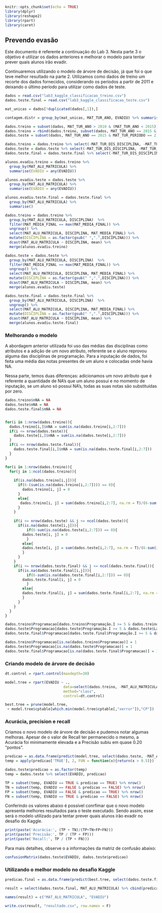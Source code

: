 ```r
knitr::opts_chunk$set(echo = TRUE)
library(dplyr)
library(reshape2)
library(rpart)
library(caret)
```
 
## Prevendo evasão 
 
Este documento é referente a continuação do Lab 3. Nesta parte 3 o objetivo é utilizar os dados anteriores e melhorar o modelo para tentar prever quais alunos irão evadir.

Continuaremos utilizando o modelo de árvore de decisão, já que foi o que teve melhor resultado na parte 2. Utilizamos como dados de treino um recorte dos dados fornecidos, considerando os períodos a partir de 2011 e deixando o último período para utilizar como dados de teste.

```r
dados = read.csv("lab3_kaggle_classificacao_treino.csv")
dados.teste.final = read.csv("lab3_kaggle_classificacao_teste.csv")

mat_unicas = dados[!duplicated(dados[,1]),]

contagem.distr = group_by(mat_unicas, MAT_TUR_ANO, EVADIU) %>% summarise(count = n())

dados.treino = subset(dados, MAT_TUR_ANO > 2010 & (MAT_TUR_ANO < 2015))
dados.treino = rbind(dados.treino, subset(dados, MAT_TUR_ANO == 2015 & MAT_TUR_PERIODO == 1))
dados.teste = subset(dados, MAT_TUR_ANO == 2015 & MAT_TUR_PERIODO == 2)

dados.treino = dados.treino %>% select(-MAT_TUR_DIS_DISCIPLINA, -MAT_TUR_ANO, -MAT_TUR_PERIODO) %>% filter(!is.na(MAT_MEDIA_FINAL))
dados.teste = dados.teste %>% select(-MAT_TUR_DIS_DISCIPLINA, -MAT_TUR_ANO, -MAT_TUR_PERIODO) %>% filter(!is.na(MAT_MEDIA_FINAL))
dados.teste.final = dados.teste.final %>% select(-MAT_TUR_DIS_DISCIPLINA, -MAT_TUR_ANO, -MAT_TUR_PERIODO)

alunos.evadiu.treino = dados.treino %>%
  group_by(MAT_ALU_MATRICULA) %>%
  summarise(EVADIU = any(EVADIU))

alunos.evadiu.teste = dados.teste %>%
  group_by(MAT_ALU_MATRICULA) %>%
  summarise(EVADIU = any(EVADIU))

alunos.evadiu.teste.final = dados.teste.final %>%
  group_by(MAT_ALU_MATRICULA) %>%
  summarise()

dados.treino = dados.treino %>%
  group_by(MAT_ALU_MATRICULA, DISCIPLINA)  %>%
  filter(MAT_MEDIA_FINAL == max(MAT_MEDIA_FINAL)) %>%
  ungroup() %>%
  select(MAT_ALU_MATRICULA, DISCIPLINA, MAT_MEDIA_FINAL) %>% 
  mutate(DISCIPLINA = as.factor(gsub(" ",".",DISCIPLINA))) %>%
  dcast(MAT_ALU_MATRICULA ~ DISCIPLINA, mean) %>%
  merge(alunos.evadiu.treino)

dados.teste = dados.teste %>%
  group_by(MAT_ALU_MATRICULA, DISCIPLINA)  %>%
  filter(MAT_MEDIA_FINAL == max(MAT_MEDIA_FINAL)) %>%
  ungroup() %>%
  select(MAT_ALU_MATRICULA, DISCIPLINA, MAT_MEDIA_FINAL) %>% 
  mutate(DISCIPLINA = as.factor(gsub(" ",".",DISCIPLINA))) %>%
  dcast(MAT_ALU_MATRICULA ~ DISCIPLINA, mean) %>%
  merge(alunos.evadiu.teste)

dados.teste.final = dados.teste.final %>%
  group_by(MAT_ALU_MATRICULA, DISCIPLINA)  %>%
  ungroup() %>%
  select(MAT_ALU_MATRICULA, DISCIPLINA, MAT_MEDIA_FINAL) %>% 
  mutate(DISCIPLINA = as.factor(gsub(" ",".",DISCIPLINA))) %>%
  dcast(MAT_ALU_MATRICULA ~ DISCIPLINA, mean) %>%
  merge(alunos.evadiu.teste.final)
```

### Melhorando o modelo

A abordagem anterior utilizada foi uso das médias das disciplinas como atributos e a adição de um novo atributo, referente se o aluno reprovou alguma das disciplinas de programação. Para a inputação de dados, foi feita uma média das notas presentes de um aluno e colocadas onde havia NA.

Nessa parte, temos duas diferenças: adicionamos um novo atributo que é referente a quantidade de NA's que um aluno possui e no momento de inputação, se um aluno só possui NA's, todas as suas notas são substituídas por zero.

```r
dados.treino$nNA = NA
dados.teste$nNA = NA
dados.teste.final$nNA = NA


for(i in 1:nrow(dados.treino)){
  dados.treino[i,]$nNA = sum(is.na(dados.treino[i,2:7]))
  if(i <= nrow(dados.teste)){
    dados.teste[i,]$nNA = sum(is.na(dados.teste[i,2:7]))
  }
  if(i <= nrow(dados.teste.final)){
    dados.teste.final[i,]$nNA = sum(is.na(dados.teste.final[i,2:7]))
  }
}

for(i in 1:nrow(dados.treino)){
  for(j in 1:ncol(dados.treino)){
    
    if(is.na(dados.treino[i,j])){
      if(6-(sum(is.na(dados.treino[i,2:7]))) == 0){
        dados.treino[i, j] = 0
      }
      else{
       dados.treino[i, j] = sum(dados.treino[i,2:7], na.rm = T)/(6-sum(is.na(dados.treino[i,2:7])))
      }
    }
    
    if(i <= nrow(dados.teste) && j <= ncol(dados.teste)){
      if(is.na(dados.teste[i,j])){
          if(6-sum(is.na(dados.teste[i,2:7])) == 0){
        dados.teste[i, j] = 0
          }
        else{
        dados.teste[i, j] = sum(dados.teste[i,2:7], na.rm = T)/(6-sum(is.na(dados.teste[i,2:7])))
        }
      }
    }
    if(i <= nrow(dados.teste.final) && j <= ncol(dados.teste.final)){
      if(is.na(dados.teste.final[i,j])){
          if(6-sum(is.na(dados.teste.final[i,2:7])) == 0){
        dados.teste.final[i, j] = 0
          }
        else{
        dados.teste.final[i, j] = sum(dados.teste.final[i,2:7], na.rm = T)/(6-sum(is.na(dados.teste.final[i,2:7])))
        }
      }
    }
  }
}

dados.treino$Programacao[dados.treino$Programação.I >= 5 & dados.treino$Laboratório.de.Programação.I >= 5 ] = 0
dados.teste$Programacao[dados.teste$Programação.I >= 5 & dados.teste$Laboratório.de.Programação.I >= 5 ] = 0
dados.teste.final$Programacao[dados.teste.final$Programação.I >= 5 & dados.teste.final$Laboratório.de.Programação.I >= 5 ] = 0

dados.treino$Programacao[is.na(dados.treino$Programacao)] = 1
dados.teste$Programacao[is.na(dados.teste$Programacao)] = 1
dados.teste.final$Programacao[is.na(dados.teste.final$Programacao)] = 1
```

### Criando modelo de árvore de decisão

```r
dt.control = rpart.control(maxdepth=30)

model.tree = rpart(EVADIU ~ .,
                           data=select(dados.treino, -MAT_ALU_MATRICULA),
                           method="class",
                           control=dt.control)

best.tree = prune(model.tree,
 + model.tree$cptable[which.min(model.tree$cptable[,"xerror"]),"CP"])
```

### Acurácia, precision e recall

Criamos o novo modelo de árvore de decisão e pudemos notar algumas melhoras. Apesar de o valor de Recall ter permanecido o mesmo, a Acurácia foi minimamente elevada e a Precisão subiu em quase 0.20 "pontos".

```r
predicao = as.data.frame(predict(model.tree, select(dados.teste, -MAT_ALU_MATRICULA)))
temp = apply(predicao['TRUE'], 2, FUN = function(x){return(x > 0.5)})

dados.teste$predicao = as.factor(temp)
temp = dados.teste %>% select(EVADIU, predicao)

TP = subset(temp, EVADIU == TRUE & predicao == TRUE) %>% nrow()
TN = subset(temp, EVADIU == FALSE & predicao == FALSE) %>% nrow()
FP = subset(temp, EVADIU == FALSE & predicao == TRUE) %>% nrow() 
FN = subset(temp, EVADIU == TRUE & predicao == FALSE) %>% nrow()
```

Conferindo os valores abaixo é possível conrfimar que o novo modelo apresenta melhores resultados para o teste executado. Sendo assim, esse será o modelo utilizado para tentar prever quais alunos irão evadir no desafio do Kaggle.

```r
print(paste('Acurácia:', (TP + TN)/(TP+TN+FP+FN)))
print(paste('Precisão:', TP / (TP + FP)))
print(paste('Recall:', TP / (TP + FN)))
```

Para mais detalhes, observe o a informações da matriz de confusão abaixo:

```r
confusionMatrix(dados.teste$EVADIU, dados.teste$predicao)
```

### Utilizando o melhor modelo no desafio Kaggle

```r
predicao.final = as.data.frame(predict(best.tree, select(dados.teste.final, -MAT_ALU_MATRICULA), type = "class"))

result = select(dados.teste.final, MAT_ALU_MATRICULA) %>% cbind(predicao.final)

names(result) = c("MAT_ALU_MATRICULA", "EVADIU")

write.csv(result, "resultado.csv", row.names = F)
```
